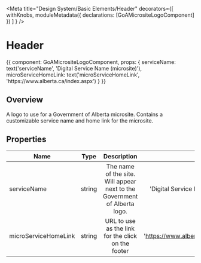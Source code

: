 

<Meta title="Design System/Basic Elements/Header" decorators={[
        withKnobs,
        moduleMetadata({ declarations: [GoAMicrositeLogoComponent] })
    ]
} />

# Header

<Preview>
  <Story name="Micro Site Logo" height={100} parameters={
    {
      design: {
        specUrl: 'https://xd.adobe.com/view/18ccfd61-7e54-450e-a05d-cabfff452d6e-4d9f/screen/bbcbebfa-96a4-4625-931e-54b7b7e60b4e/specs',
        reviewUrl: 'https://xd.adobe.com/view/75ca41d4-040c-4b1d-6ff9-0430b7119cf0-03fb/'
      }
    }
  }>
    {{
        component: GoAMicrositeLogoComponent,
        props: {
          serviceName: text('serviceName', 'Digital Service Name (microsite)'),
          microServiceHomeLink: text('microServiceHomeLink', 'https://www.alberta.ca/index.aspx')
        }
    }}
  </Story>
</Preview>

## Overview

A logo to use for a Government of Alberta microsite.  Contains a customizable service name and home link for the microsite.

## Properties

| Name     | Type | Description | Default |
|----------|:----:|:-----------:|--------:|
| serviceName    | string | The name of the site.  Will appear next to the Government of Alberta logo. | 'Digital Service Name (microsite)' |
| microServiceHomeLink | string | URL to use as the link for the click on the footer | 'https://www.alberta.ca/index.aspx' |

